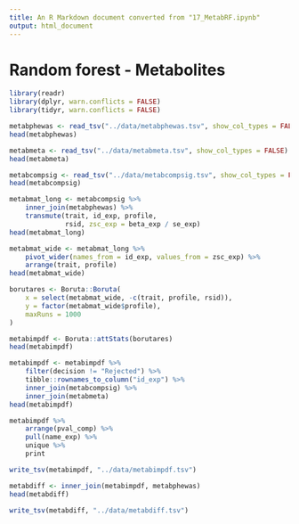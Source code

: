 ```yaml
---
title: An R Markdown document converted from "17_MetabRF.ipynb"
output: html_document
---
```


# Random forest - Metabolites

```r
library(readr)
library(dplyr, warn.conflicts = FALSE)
library(tidyr, warn.conflicts = FALSE)
```

```r
metabphewas <- read_tsv("../data/metabphewas.tsv", show_col_types = FALSE)
head(metabphewas)
```

```r
metabmeta <- read_tsv("../data/metabmeta.tsv", show_col_types = FALSE)
head(metabmeta)
```

```r
metabcompsig <- read_tsv("../data/metabcompsig.tsv", show_col_types = FALSE)
head(metabcompsig)
```

```r
metabmat_long <- metabcompsig %>%
    inner_join(metabphewas) %>%
    transmute(trait, id_exp, profile, 
              rsid, zsc_exp = beta_exp / se_exp)
head(metabmat_long)
```

```r
metabmat_wide <- metabmat_long %>%
    pivot_wider(names_from = id_exp, values_from = zsc_exp) %>%
    arrange(trait, profile)
head(metabmat_wide)
```

```r
borutares <- Boruta::Boruta(
    x = select(metabmat_wide, -c(trait, profile, rsid)), 
    y = factor(metabmat_wide$profile),
    maxRuns = 1000
)
```

```r
metabimpdf <- Boruta::attStats(borutares)
head(metabimpdf)
```

```r
metabimpdf <- metabimpdf %>%
    filter(decision != "Rejected") %>%
    tibble::rownames_to_column("id_exp") %>%
    inner_join(metabcompsig) %>%
    inner_join(metabmeta)
head(metabimpdf)
```

```r
metabimpdf %>%
    arrange(pval_comp) %>%
    pull(name_exp) %>%
    unique %>%
    print
```

```r
write_tsv(metabimpdf, "../data/metabimpdf.tsv")
```

```r
metabdiff <- inner_join(metabimpdf, metabphewas)
head(metabdiff)
```

```r
write_tsv(metabdiff, "../data/metabdiff.tsv")
```

